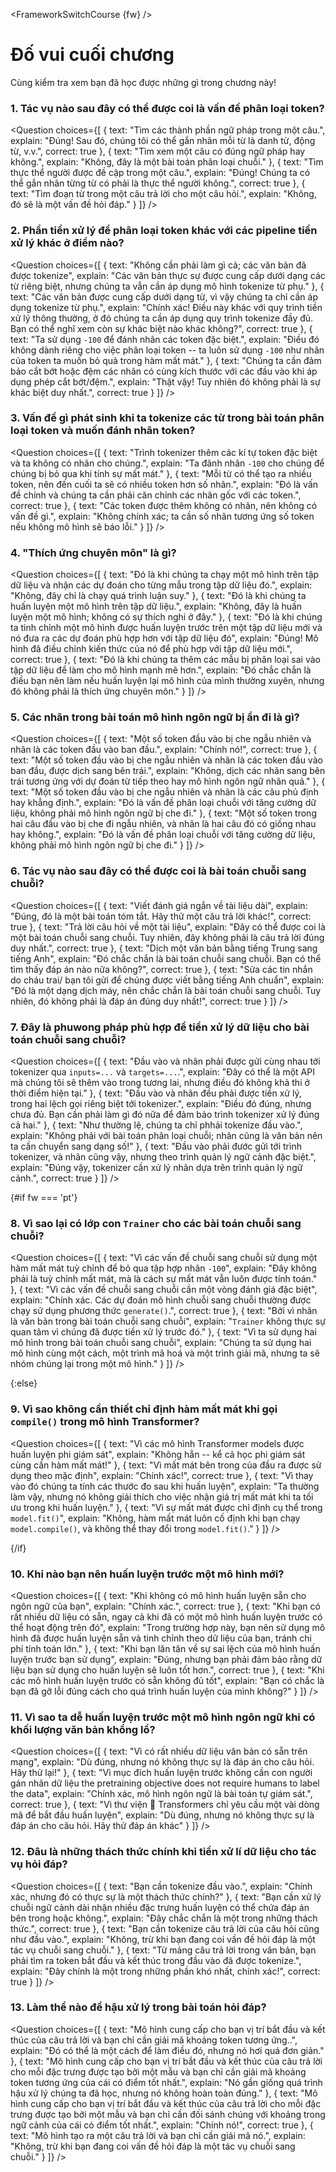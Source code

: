 <FrameworkSwitchCourse {fw} />

<!-- DISABLE-FRONTMATTER-SECTIONS -->

# Đố vui cuối chương

Cùng kiểm tra xem bạn đã học được những gì trong chương này!

### 1. Tác vụ nào sau đây có thể được coi là vấn đề phân loại token?

<Question
	choices={[
		{
			text: "Tìm các thành phần ngữ pháp trong một câu.",
			explain: "Đúng! Sau đó, chúng tôi có thể gắn nhãn mỗi từ là danh từ, động từ, v.v.",
			correct: true
		},
		{
			text: "Tìm xem một câu có đúng ngữ pháp hay không.",
			explain: "Không, đây là một bài toán phân loại chuỗi."
		},
		{
			text: "Tìm thực thể người được đề cập trong một câu.",
			explain: "Đúng! Chúng ta có thể gắn nhãn từng từ có phải là thực thể người không.",
            correct: true
		},
        {
			text: "Tìm đoạn từ trong một câu trả lời cho một câu hỏi.",
			explain: "Không, đó sẽ là một vấn đề hỏi đáp."
		}
	]}
/>

### 2. Phần tiền xử lý để phân loại token khác với các pipeline tiền xử lý khác ở điểm nào?

<Question
	choices={[
		{
			text: "Không cần phải làm gì cả; các văn bản đã được tokenize",
			explain: "Các văn bản thực sự được cung cấp dưới dạng các từ riêng biệt, nhưng chúng ta vẫn cần áp dụng mô hình tokenize từ phụ."
		},
		{
			text: "Các văn bản được cung cấp dưới dạng từ, vì vậy chúng ta chỉ cần áp dụng tokenize từ phụ.",
			explain: "Chính xác! Điều này khác với quy trình tiền xử lý thông thường, ở đó chúng ta cần áp dụng quy trình tokenize đầy đủ. Bạn có thể nghĩ xem còn sự khác biệt nào khác không?",
			correct: true
		},
		{
			text: "Ta sử dụng <code>-100</code> để đánh nhãn các token đặc biệt.",
			explain: "Điều đó không dành riêng cho việc phân loại token -- ta luôn sử dụng <code>-100</code> như nhãn của token ta muốn bỏ quả trong hàm mất mát."
		},
		{
			text: "Chúng ta cần đảm bảo cắt bớt hoặc đệm các nhãn có cùng kích thước với các đầu vào khi áp dụng phép cắt bớt/đệm.",
			explain: "Thật vậy! Tuy nhiên đó không phải là sự khác biệt duy nhất.",
			correct: true
		}
	]}
/>

### 3. Vấn đề gì phát sinh khi ta tokenize các từ trong bài toán phân loại token và muốn đánh nhãn token?

<Question
	choices={[
		{
			text: "Trình tokenizer thêm các kí tự token đặc biệt và ta không có nhãn cho chúng.",
			explain: "Ta đãnh nhãn <code>-100</code> cho chúng để chúng bị bỏ qua khi tính sự mất mát."
		},
		{
			text: "Mỗi từ có thể tạo ra nhiều token, nên đến cuối ta sẽ có nhiều token hơn số nhãn.",
			explain: "Đó là vấn đề chính và chúng ta cần phải căn chỉnh các nhãn gốc với các token.",
			correct: true
		},
		{
			text: "Các token được thêm không có nhãn, nên không có vấn đề gì.",
			explain: "Không chính xác; ta cần số nhãn tương ứng số token nếu không mô hình sẽ báo lỗi."
		}
	]}
/>

### 4. "Thích ứng chuyên môn" là gì?

<Question
	choices={[
		{
			text: "Đó là khi chúng ta chạy một mô hình trên tập dữ liệu và nhận các dự đoán cho từng mẫu trong tập dữ liệu đó.",
			explain: "Không, đây chỉ là chạy quá trình luận suy."
		},
		{
			text: "Đó là khi chúng ta huấn luyện một mô hình trên tập dữ liệu.",
			explain: "Không, đây là huấn luyện một mô hình; không có sự thích nghi ở đây."
		},
		{
			text: "Đó là khi chúng ta tinh chỉnh một mô hình được huấn luyện trước trên một tập dữ liệu mới và nó đưa ra các dự đoán phù hợp hơn với tập dữ liệu đó",
			explain: "Đúng! Mô hình đã điều chỉnh kiến ​​thức của nó để phù hợp với tập dữ liệu mới.",
            correct: true
		},
        {
			text: "Đó là khi chúng ta thêm các mẫu bị phân loại sai vào tập dữ liệu để làm cho mô hình mạnh mẽ hơn.",
			explain: "Đó chắc chắn là điều bạn nên làm nếu huấn luyện lại mô hình của mình thường xuyên, nhưng đó không phải là thích ứng chuyên môn."
		}
	]}
/>

### 5. Các nhãn trong bài toán mô hình ngôn ngữ bị ẩn đi là gì?

<Question
	choices={[
		{
			text: "Một số token đầu vào bị che ngẫu nhiên và nhãn là các token đầu vào ban đầu.",
			explain: "Chính nó!",
            correct: true
		},
		{
			text: "Một số token đầu vào bị che ngẫu nhiên và nhãn là các token đầu vào ban đầu, được dịch sang bên trái.",
			explain: "Không, dịch các nhãn sang bên trái tương ứng với dự đoán từ tiếp theo hay mô hình ngôn ngữ nhân quả."
		},
		{
			text: "Một số token đầu vào bị che ngẫu nhiên và nhãn là các câu phủ định hay khẳng định.",
			explain: "Đó là vấn đề phân loại chuỗi với tăng cường dữ liệu, không phải mô hình ngôn ngữ bị che đi."
		},
        {
			text: "Một số token trong hai câu đầu vào bị che đi ngẫu nhiên, và nhãn là hai câu đó có giống nhau hay không.",
			explain: "Đó là vấn đề phân loại chuỗi với tăng cường dữ liệu, không phải mô hình ngôn ngữ bị che đi."
		}
	]}
/>

### 6. Tác vụ nào sau đây có thể được coi là bài toán chuỗi sang chuỗi?

<Question
	choices={[
		{
			text: "Viết đánh giá ngắn về tài liệu dài",
			explain: "Đúng, đó là một bài toán tóm tắt. Hãy thử một câu trả lời khác!",
            correct: true
		},
		{
			text: "Trả lời câu hỏi về một tài liệu",
			explain: "Đây có thể được coi là một bài toán chuỗi sang chuỗi. Tuy nhiên, đây không phải là câu trả lời đúng duy nhất.",
            correct: true
		},
		{
			text: "Dịch một văn bản bằng tiếng Trung sang tiếng Anh",
			explain: "Đó chắc chắn là bài toán chuỗi sang chuỗi. Bạn có thể tìm thấy đáp án nào nữa không?",
            correct: true
		},
        {
			text: "Sửa các tin nhắn do cháu trai/ bạn tôi gửi để chúng được viết bằng tiếng Anh chuẩn",
			explain: "Đó là một dạng dịch máy, nên chắc chắn là bài toán chuỗi sang chuỗi. Tuy nhiên, đó không phải là đáp án đúng duy nhất!",
			correct: true
		}
	]}
/>

### 7. Đây là phuwong pháp phù hợp để tiền xử lý dữ liệu cho bài toán chuỗi sang chuỗi?

<Question
	choices={[
		{
			text: "Đầu vào và nhãn phải được gửi cùng nhau tới tokenizer qua <code>inputs=...</code> và <code>targets=...</code>.",
			explain: "Đây có thể là một API mà chúng tôi sẽ thêm vào trong tương lai, nhưng điều đó không khả thi ở thời điểm hiện tại."
		},
		{
			text: "Đầu vào và nhãn đều phải được tiền xử lý, trong hai lệch gọi riêng biệt tới tokenizer.",
			explain: "Điều đó đúng, nhưng chưa đủ. Bạn cần phải làm gì đó nữa để đảm bảo trình tokenizer xử lý đúng cả hai."
		},
		{
			text: "Như thường lệ, chúng ta chỉ phhải tokenize đầu vào.",
			explain: "Không phải với bài toán phân loại chuỗi; nhãn cũng là văn bản nên ta cần chuyển sang dạng số!"
		},
        {
			text: "Đầu vào phải đước gửi tới trình tokenizer, và nhãn cũng vậy, nhưng theo trình quản lý ngữ cảnh đặc biệt.",
			explain: "Đúng vậy, tokenizer cần xử lý nhãn dựa trên trình quản lý ngữ cảnh.",
			correct: true
		}
	]}
/>

{#if fw === 'pt'}

### 8. Vì sao lại có lớp con `Trainer` cho các bài toán chuỗi sang chuỗi?

<Question
	choices={[
		{
			text: "Vì các vấn đề chuỗi sang chuỗi sử dụng một hàm mất mát tuỳ chỉnh để bỏ qua tập hợp nhãn <code>-100</code>",
			explain: "Đây không phải là tuỳ chỉnh mất mát, mà là cách sự mất mát vẫn luôn được tính toán."
		},
		{
			text: "Vì các vấn đề chuỗi sang chuỗi cần một vòng đánh giá đặc biệt",
			explain: "Chính xác. Các dự đoán mô hình chuỗi sang chuỗi thường được chạy sử dụng phương thức <code>generate()</code>.",
			correct: true
		},
		{
			text: "Bởi vì nhãn là văn bản trong bài toán chuỗi sang chuỗi",
			explain: "<code>Trainer</code> không thực sự quan tâm vì chúng đã được tiền xử lý trước đó."
		},
        {
			text: "Vì ta sử dụng hai mô hình trong bài toán chuỗi sang chuỗi",
			explain: "Chúng ta sử dụng hai mô hình cùng một cách, một trình mã hoá và một trình giải mã, nhưng ta sẽ nhóm chúng lại trong một mô hình."
		}
	]}
/>

{:else}

### 9. Vì sao không cần thiết chỉ định hàm mất mát khi gọi `compile()` trong mô hình Transformer?

<Question
	choices={[
		{
			text: "Vì các mô hình Transformer models được huấn luyện phi giám sát",
			explain: "Không hẳn -- kể cả học phi giám sát cùng cần hàm mất mát!"
		},
		{
			text: "Vì mất mát bên trong của đầu ra được sử dụng theo mặc định",
			explain: "Chính xác!",
			correct: true
		},
		{
			text: "Vì thay vào đó chúng ta tính các thước đo sau khi huấn luyện",
			explain: "Ta thường làm vậy, nhưng nó không giải thích cho việc nhận giá trị mất mát khi ta tối ưu trong khi huấn luyện."
		},
        {
			text: "Vì sự mất mát được chỉ định cụ thể trong `model.fit()`",
			explain: "Không, hàm mất mát luôn cố định khi bạn chạy `model.compile()`, và không thể thay đổi trong `model.fit()`."
		}
	]}
/>

{/if}

### 10. Khi nào bạn nên huấn luyện trước một mô hình mới?

<Question
	choices={[
		{
			text: "Khi không có mô hình huấn luyện sẵn cho ngôn ngữ của bạn",
			explain: "Chính xác.",
			correct: true
		},
		{
			text: "Khi bạn có rất nhiều dữ liệu có sẵn, ngay cả khi đã có một mô hình huấn luyện trước có thể hoạt động trên đó",
			explain: "Trong trường hợp này, bạn nên sử dụng mô hình đã được huấn luyện sẵn và tinh chỉnh theo dữ liệu của bạn, tránh chi phí tính toán lớn."
		},
		{
			text: "Khi bạn lăn tăn về sự sai lệch của mô hình huấn luyện trước bạn sử dụng",
			explain: "Đúng, nhưng bạn phải đảm bảo rằng dữ liệu bạn sử dụng cho huấn luyện sẽ luôn tốt hơn.",
			correct: true
		},
        {
			text: "Khi các mô hình huấn luyện trước có sẵn không đủ tốt",
			explain: "Bạn có chắc là bạn đã gỡ lỗi đúng cách cho quá trình huấn luyện của mình không?"
		}
	]}
/>

### 11. Vì sao ta dễ huấn luyện trước một mô hình ngôn ngữ khi có khối lượng văn bản khổng lồ?

<Question
	choices={[
		{
			text: "Vì có rất nhiều dữ liệu văn bản có sẵn trên mạng",
			explain: "Dù đúng, nhưng nó không thực sự là đáp án cho câu hỏi. Hãy thử lại!"
		},
		{
			text: "Vì mục đích huấn luyện trước không cần con người gán nhãn dữ liệu the pretraining objective does not require humans to label the data",
			explain: "Chính xác, mô hình ngôn ngữ là bài toán tự giám sát.",
			correct: true
		},
		{
			text: "Vì thư viện 🤗 Transformers chỉ yêu cầu một vài dòng mã để bắt đầu huấn luyện",
			explain: "Dù đúng, nhưng nó không thực sự là đáp án cho câu hỏi. Hãy thử đáp án khác"
		}
	]}
/>

### 12. Đâu là những thách thức chính khi tiền xử lí dữ liệu cho tác vụ hỏi đáp?

<Question
	choices={[
		{
			text: "Bạn cần tokenize đầu vào.",
			explain: "Chính xác, nhưng đó có thực sự là một thách thức chính?"
		},
		{
			text: "Bạn cần xử lý chuỗi ngữ cảnh dài nhận nhiều đặc trưng huấn luyện có thể chứa đáp án bên trong hoặc không.",
			explain: "Đây chắc chắn là một trong những thách thức.",
			correct: true
		},
		{
			text: "Bạn cần tokenize câu trả lời của câu hỏi cũng như đầu vào.",
			explain: "Không, trừ khi bạn đang coi vấn đề hỏi đáp là một tác vụ chuỗi sang chuỗi."
		},
       {
			text: "Từ mảng câu trả lời trong văn bản, bạn phải tìm ra token bắt đầu và kết thúc trong đầu vào đã được tokenize.",
			explain: "Đây chính là một trong những phần khó nhất, chính xác!",
			correct: true
		}
	]}
/>

### 13. Làm thể nào để hậu xử lý trong bài toán hỏi đáp?

<Question
	choices={[
		{
			text: "Mô hình cung cấp cho bạn vị trí bắt đầu và kết thúc của câu trả lời và bạn chỉ cần giải mã khoảng token tương ứng..",
			explain: "Đó có thể là một cách để làm điều đó, nhưng nó hơi quá đơn giản."
		},
		{
			text: "Mô hình cung cấp cho bạn vị trí bắt đầu và kết thúc của câu trả lời cho mỗi đặc trưng được tạo bởi một mẫu và bạn chỉ cần giải mã khoảng token tương ứng của cái có điểm tốt nhất.",
			explain: "Nó gần giống quá trình hậu xử lý chúng ta đã học, nhưng nó không hoàn toàn đúng."
		},
		{
			text: "Mô hình cung cấp cho bạn vị trí bắt đầu và kết thúc của câu trả lời cho mỗi đặc trưng được tạo bởi một mẫu và bạn chỉ cần đối sánh chúng với khoảng trong ngữ cảnh của cái có điểm tốt nhất.",
			explain: "Chính nó!",
			correct: true
		},
        {
			text: "Mô hình tạo ra một câu trả lời và bạn chỉ cần giải mã nó.",
			explain: "Không, trừ khi bạn đang coi vấn đề hỏi đáp là một tác vụ chuỗi sang chuỗi."
		}
	]}
/>
